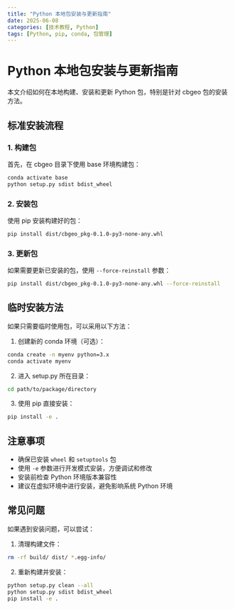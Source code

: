 ```yaml
---
title: "Python 本地包安装与更新指南"
date: 2025-06-08
categories: [技术教程, Python]
tags: [Python, pip, conda, 包管理]
---
```


# Python 本地包安装与更新指南

本文介绍如何在本地构建、安装和更新 Python 包，特别是针对 cbgeo 包的安装方法。

## 标准安装流程

### 1. 构建包

首先，在 cbgeo 目录下使用 base 环境构建包：

```bash
conda activate base
python setup.py sdist bdist_wheel
```

### 2. 安装包

使用 pip 安装构建好的包：

```bash
pip install dist/cbgeo_pkg-0.1.0-py3-none-any.whl
```

### 3. 更新包

如果需要更新已安装的包，使用 `--force-reinstall` 参数：

```bash
pip install dist/cbgeo_pkg-0.1.0-py3-none-any.whl --force-reinstall
```

## 临时安装方法

如果只需要临时使用包，可以采用以下方法：

1. 创建新的 conda 环境（可选）：
```bash
conda create -n myenv python=3.x
conda activate myenv
```

2. 进入 setup.py 所在目录：
```bash
cd path/to/package/directory
```

3. 使用 pip 直接安装：
```bash
pip install -e .
```

## 注意事项

- 确保已安装 `wheel` 和 `setuptools` 包
- 使用 `-e` 参数进行开发模式安装，方便调试和修改
- 安装前检查 Python 环境版本兼容性
- 建议在虚拟环境中进行安装，避免影响系统 Python 环境

## 常见问题

如果遇到安装问题，可以尝试：

1. 清理构建文件：
```bash
rm -rf build/ dist/ *.egg-info/
```

2. 重新构建并安装：
```bash
python setup.py clean --all
python setup.py sdist bdist_wheel
pip install -e .
```


